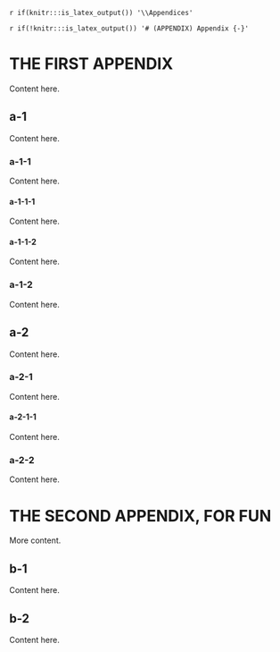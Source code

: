 <!-- The following code should appear at the beginning of the first appendix.
After that, all subsequent sections will be turned into appendices. -->

`r if(knitr:::is_latex_output()) '\\Appendices'`

`r if(!knitr:::is_latex_output()) '# (APPENDIX) Appendix {-}'`

# THE FIRST APPENDIX {#app:a}

Content here.

## a-1 {#app:a-1}

Content here.

### a-1-1 {#app:a-1-1}

Content here.

#### a-1-1-1 {#app:a-1-1-1}

Content here.

#### a-1-1-2 {#app:a-1-1-2}

Content here.

### a-1-2 {#app:a-1-2}

Content here.


## a-2 {#app:a-2}

Content here.

### a-2-1 {#app:a-2-1}

Content here.

#### a-2-1-1 {#app:a-2-1-1}

Content here.

### a-2-2 {#app:a-2-2}

Content here.


# THE SECOND APPENDIX, FOR FUN {#app:b}

More content.

## b-1 {#app:b-1}

Content here.


## b-2 {#app:b-2}

Content here.


